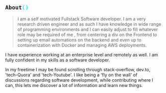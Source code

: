 <h2> <code>About<span style="color:cyan; margin:0; padding:0;">()</span></code></h2>

> I am a self motivated Fullstack Software developer. I am a very research driven engineer and as such I have knowledge in wide range of programming environments and I can easily adjust to fill whatever role may be required of me , from centering a div on the Frontend to setting up email automations on the backend and even up to containerization with Docker and managing AWS deployments.

I have experience working at an enterprise level and remotely as well. I am fully confident in my skills as a software developer.

In  my freetime I may be found scrolling through stack-overflow, dev.to, 'tech-Quora' and 'tech-Youtube'. I like being a 'fly on the wall' of discussions regarding software development, while contributing where I can, this lets me discover a lot of information and learn new things.